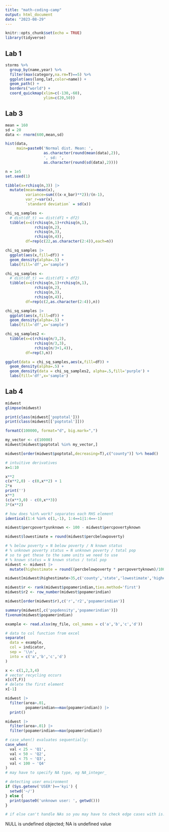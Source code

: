 ```yaml
---
title: "math-coding-camp"
output: html_document
date: "2023-08-29"
---
```


```r
knitr::opts_chunk$set(echo = TRUE)
library(tidyverse)
```

## Lab 1

```r
storms %>%
  group_by(name,year) %>%
  filter(max(category,na.rm=T)==5) %>%
  ggplot(aes(long,lat,color=name)) +
  geom_path() +
  borders("world") +
  coord_quickmap(xlim=c(-130,-60),
                 ylim=c(20,50))
```

## Lab 3

```r
mean = 160
sd = 20
data <- rnorm(600,mean,sd)

hist(data,
     main=paste0('Normal dist. Mean: ',
                 as.character(round(mean(data),2)),
                 ', sd: ',
                 as.character(round(sd(data),2))))
```

```r
n = 1e5
set.seed(1)

tibble(x=rchisq(n,3)) |>
  mutate(mean=mean(x),
         variance=sum(((x-x_bar)**2))/(n-1),
         var_r=var(x),
         `standard deviation` = sd(x))
```

```r
chi_sq_samples <-
  # dist(df_t) == dist(df1 + df2)
  tibble(x=c(rchisq(n,1)+rchisq(n,1),
             rchisq(n,2),
             rchisq(n,3),
             rchisq(n,4)),
         df=rep(c(22,as.character(2:4)),each=n))

chi_sq_samples |>
  ggplot(aes(x,fill=df)) +
  geom_density(alpha=.5) +
  labs(fill='df',x='sample')
```

```r
chi_sq_samples <-
  # dist(df_t) == dist(df1 + df2)
  tibble(x=c(rchisq(n,1)+rchisq(n,1),
             rchisq(n,2),
             rchisq(n,3),
             rchisq(n,4)),
         df=rep(c(2,as.character(2:4)),n))

chi_sq_samples |>
  ggplot(aes(x,fill=df)) +
  geom_density(alpha=.5) +
  labs(fill='df',x='sample')

chi_sq_samples2 <-
  tibble(x=c(rchisq(n/3,2),
             rchisq(n/3,3),
             rchisq(n/3+1,4)),
         df=rep(3,n))

ggplot(data = chi_sq_samples,aes(x,fill=df)) +
  geom_density(alpha=.5) +
  geom_density(data = chi_sq_samples2, alpha=.5,fill='purple') +
  labs(fill='df',x='sample')
```

## Lab 4

```r
midwest
glimpse(midwest)

print(class(midwest['poptotal']))
print(class(midwest[['poptotal']]))

formatC(100000, format="d", big.mark=",")

my_vector <- c(10000)
midwest[midwest$poptotal %in% my_vector,]

midwest[order(midwest$poptotal,decreasing=T),c("county")] %>% head()

```

```r
# intuitive derivatives
x=1:10

x**2
c(x**2,0) - c(0,x**2) + 1
2*x
print('')
x**3
(c(x**3,0) - c(0,x**3))
3*(x**2)
```

```r
# how does %in% work? separates each RHS element
identical(1:4 %in% c(1,-1), 1:4==1|1:4==-1)
```

```r
midwest$percpovertyunknown <- 100 - midwest$percpovertyknown

midwest$lowestimate = round(midwest$percbelowpoverty)

# % below poverty = N below poverty / N known status
# % unknown poverty status = N unknown poverty / total pop
# so to get these to the same units we need to use
# % known status = N known status / total pop
midwest <- midwest |>
  mutate(highestimate = round((percbelowpoverty * percpovertyknown)/100 + percpovertyunknown))

midwest[midwest$highestimate>35,c('county','state','lowestimate','highestimate')]
```

```r
midwest$r <- rank(midwest$popamerindian,ties.method='first')
midwest$r2 <- row_number(midwest$popamerindian)

midwest[order(midwest$r),c('r','r2','popamerindian')]
```

```r
summary(midwest[,c('popdensity','popamerindian')])
fivenum(midwest$popamerindian)
```

```r
example <- read.xlsx(my_file, col_names = c('a','b','c','d'))

# data to col function from excel
separate(
  data = example,
  col = indicator,
  sep = '\\n',
  into = c('a','b','c','d')
)
```

```r
x <- c(1,2,3,4)
# vector recycling occurs
x[c(T,F)]
# delete the first element
x[-1]
```

```r
midwest |>
  filter(area>.01,
         popamerindian==max(popamerindian)) |>
  print()

midwest |>
  filter(area>.01) |>
  filter(popamerindian==max(popamerindian))
```

```r
# case_when() evaluates sequentially: 
case_when(
  val < 25 ~ 'Q1',
  val < 50 ~ 'Q2',
  val < 75 ~ 'Q3',
  val < 100 ~ 'Q4'
)
# may have to specify NA type, eg NA_integer_
```

```r
# detecting user environment
if (Sys.getenv('USER')=='kyi') {
  setwd('~/')
} else {
  print(paste0('unknown user: ', getwd()))
}

# if else can't handle NAs so you may have to check edge cases with is.na()
```

NULL is undefined objected; NA is undefined value
